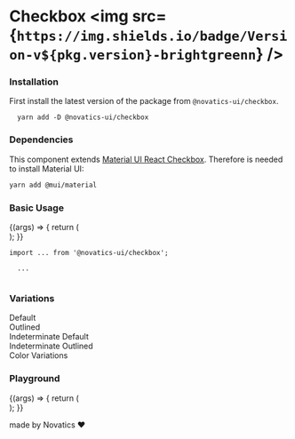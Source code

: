 
<Meta title="Components/Checkbox" component={Checkbox} />

# Checkbox <img src={`https://img.shields.io/badge/Version-v${pkg.version}-brightgreenn`} />

### Installation

First install the latest version of the package from `@novatics-ui/checkbox`.

```shell
  yarn add -D @novatics-ui/checkbox
```

### Dependencies

This component extends [Material UI React Checkbox](https://mui.com/material-ui/react-checkbox/). Therefore is needed to install Material UI:

```bash
yarn add @mui/material
```

### Basic Usage

<Canvas>
  <Story name="Basic Usage">
    {(args) => {
      return (
        <div style={{ display: 'flex', flexDirection: 'row' }}>
          <Checkbox {...args} />
        </div>
      );
    }}
  </Story>
</Canvas>

```tsx
import ... from '@novatics-ui/checkbox';

  ...


```

### Variations

<Canvas>
  <Story name="Variations">
    <div
      style={{
        display: 'flex',
        flexDirection: 'row',
        justifyContent: 'space-around',
      }}
    >
      <div style={{ display: 'flex', flexDirection: 'column' }}>
        <span>Default</span>
        <Checkbox />
        <Checkbox checked />
        <Checkbox disabled />
        <Checkbox checked disabled />
        <Checkbox color="error" />
      </div>
      <div style={{ display: 'flex', flexDirection: 'column' }}>
        <span>Outlined</span>
        <Checkbox variant="outlined" />
        <Checkbox variant="outlined" checked />
        <Checkbox variant="outlined" checked disabled />
      </div>
      <div style={{ display: 'flex', flexDirection: 'column' }}>
        <span>Indeterminate Default</span>
        <Checkbox indeterminate />
        <Checkbox indeterminate disabled />
      </div>
      <div style={{ display: 'flex', flexDirection: 'column' }}>
        <span>Indeterminate Outlined</span>
        <Checkbox variant="outlined" indeterminate />
        <Checkbox variant="outlined" indeterminate disabled />
      </div>
      <div style={{ display: 'flex', flexDirection: 'column' }}>
        <span>Color Variations</span>
        <div style={{ display: 'flex', flexDirection: 'row' }}>
          <Checkbox color="primary" checked />
          <Checkbox color="primary" />
        </div>
        <div style={{ display: 'flex', flexDirection: 'row' }}>
          <Checkbox color="secondary" checked />
          <Checkbox color="secondary" />
        </div>
        <div style={{ display: 'flex', flexDirection: 'row' }}>
          <Checkbox color="error" checked />
          <Checkbox color="error" />
        </div>
        <div style={{ display: 'flex', flexDirection: 'row' }}>
          <Checkbox color="info" checked />
          <Checkbox color="info" />
        </div>
        <div style={{ display: 'flex', flexDirection: 'row' }}>
          <Checkbox color="success" checked />
          <Checkbox color="success" />
        </div>
        <div style={{ display: 'flex', flexDirection: 'row' }}>
          <Checkbox color="warning" checked />
          <Checkbox color="warning" />
        </div>
      </div>
    </div>
  </Story>
</Canvas>

### Playground

<Canvas>
  <Story
    name="Playground"
    argTypes={{
      error: false,
      checked: false,
    }}
  >
    {(args) => {
      return (
        <div style={{ display: 'flex', flexDirection: 'row' }}>
          <Checkbox {...args} />
        </div>
      );
    }}
  </Story>
</Canvas>

<ArgsTable story="Playground" />

made by Novatics ❤
